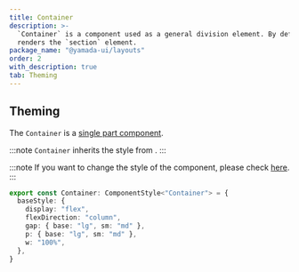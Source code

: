 ```yaml
---
title: Container
description: >-
  `Container` is a component used as a general division element. By default, it
  renders the `section` element.
package_name: "@yamada-ui/layouts"
order: 2
with_description: true
tab: Theming
---
```


## Theming

The `Container` is a [single part component](/styled-system/theming/component-styles#single-part-components).

:::note
`Container` inherits the style from .
:::

:::note
If you want to change the style of the component, please check [here](/styled-system/theming/customize-theme#changing-the-style-of-components).
:::

```ts
export const Container: ComponentStyle<"Container"> = {
  baseStyle: {
    display: "flex",
    flexDirection: "column",
    gap: { base: "lg", sm: "md" },
    p: { base: "lg", sm: "md" },
    w: "100%",
  },
}
```
